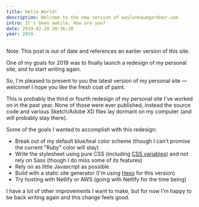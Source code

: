 ```yaml
---
title: Hello World!
description: Welcome to the new version of waylonbaumgardner.com
intro: It's been awhile. How are you?
date: 2019-02-28 20:36:28
year: 2019
---
```


<aside className="p-4 bg-red-200 dark:bg-green-200 text-text text-base text-center font-worksans">Note: This post is out of date and references an earlier version of this site.</aside>

One of my goals for 2019 was to finally launch a redesign of my personal site, and to start writing again.

So, I'm pleased to present to you the latest version of my personal site &mdash; welcome! I hope you like the fresh coat of paint.

This is probably the third or fourth redesign of my personal site I've worked on in the past year. None of those were ever published, instead the source code and various Sketch/Adobe XD files lay dormant on my computer (and will probably stay there).

Some of the goals I wanted to accomplish with this redesign:

* Break out of my default blue/teal color scheme (though I can't promise the current "Ruby" color will stay)
* Write the stylesheet using pure CSS (including [CSS variables](https://developer.mozilla.org/en-US/docs/Web/CSS/Using_CSS_variables "CSS custom properties")) and not rely on Sass (though I do miss some of its features)
* Rely on as little Javascript as possible
* Build with a static site generator (I'm using [Hexo](https://hexo.io "Hexo - a static site generator") for this version)
* Try hosting with Netlify or AWS (going with Netlify for the time being)

I have a lot of other improvements I want to make, but for now I'm happy to be back writing again and this change feels good.
